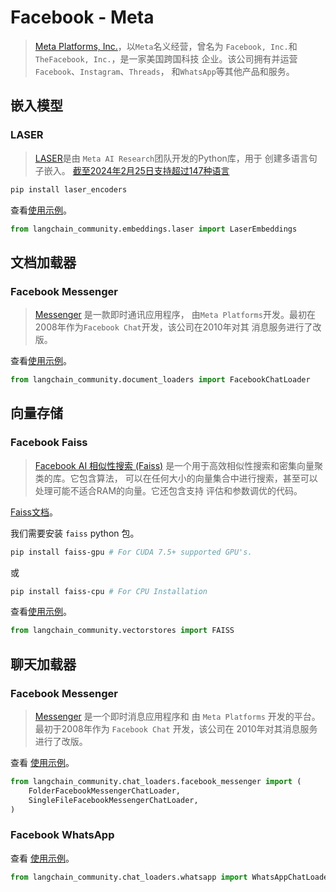# Facebook - Meta

>[Meta Platforms, Inc.](https://www.facebook.com/)，以`Meta`名义经营，曾名为
> `Facebook, Inc.`和`TheFacebook, Inc.`，是一家美国跨国科技
> 企业。该公司拥有并运营`Facebook`、`Instagram`、`Threads`，
> 和`WhatsApp`等其他产品和服务。
 
## 嵌入模型

### LASER

>[LASER](https://github.com/facebookresearch/LASER)是由
> `Meta AI Research`团队开发的Python库，用于
> 创建多语言句子嵌入。
> [截至2024年2月25日支持超过147种语言](https://github.com/facebookresearch/flores/blob/main/flores200/README.md#languages-in-flores-200)

```bash
pip install laser_encoders
```

查看[使用示例](/docs/integrations/text_embedding/laser)。

```python
from langchain_community.embeddings.laser import LaserEmbeddings
```

## 文档加载器

### Facebook Messenger

> [Messenger](https://en.wikipedia.org/wiki/Messenger_(software)) 是一款即时通讯应用程序，
> 由`Meta Platforms`开发。最初在2008年作为`Facebook Chat`开发，该公司在2010年对其
> 消息服务进行了改版。

查看[使用示例](/docs/integrations/document_loaders/facebook_chat)。

```python
from langchain_community.document_loaders import FacebookChatLoader
```

## 向量存储

### Facebook Faiss

> [Facebook AI 相似性搜索 (Faiss)](https://engineering.fb.com/2017/03/29/data-infrastructure/faiss-a-library-for-efficient-similarity-search/)
> 是一个用于高效相似性搜索和密集向量聚类的库。它包含算法，
> 可以在任何大小的向量集合中进行搜索，甚至可以处理可能不适合RAM的向量。它还包含支持
> 评估和参数调优的代码。

[Faiss文档](https://faiss.ai/)。

我们需要安装 `faiss` python 包。

```bash
pip install faiss-gpu # For CUDA 7.5+ supported GPU's.
```

或

```bash
pip install faiss-cpu # For CPU Installation
```

查看[使用示例](/docs/integrations/vectorstores/faiss)。

```python
from langchain_community.vectorstores import FAISS
```

## 聊天加载器

### Facebook Messenger

> [Messenger](https://en.wikipedia.org/wiki/Messenger_(software)) 是一个即时消息应用程序和
> 由 `Meta Platforms` 开发的平台。最初于2008年作为 `Facebook Chat` 开发，该公司在
> 2010年对其消息服务进行了改版。

查看 [使用示例](/docs/integrations/chat_loaders/facebook)。

```python
from langchain_community.chat_loaders.facebook_messenger import (
    FolderFacebookMessengerChatLoader,
    SingleFileFacebookMessengerChatLoader,
)
```

### Facebook WhatsApp

查看 [使用示例](/docs/integrations/chat_loaders/whatsapp)。

```python
from langchain_community.chat_loaders.whatsapp import WhatsAppChatLoader
```
